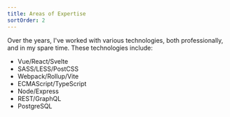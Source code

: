 ```yaml
---
title: Areas of Expertise
sortOrder: 2
---
```


Over the years, I've worked with various technologies, both professionally, and in my spare time. These technologies include:

* Vue/React/Svelte
* SASS/LESS/PostCSS
* Webpack/Rollup/Vite
* ECMAScript/TypeScript
* Node/Express
* REST/GraphQL
* PostgreSQL
